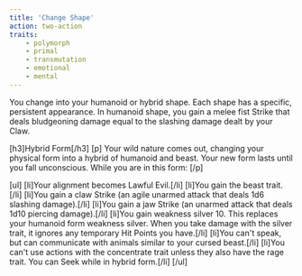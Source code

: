 ```yaml
---
title: 'Change Shape'
action: two-action
traits:
    - polymorph
    - primal
    - transmutation
    - emotional
    - mental
---
```


You change into your humanoid or hybrid shape. Each shape has a specific, persistent appearance. In humanoid shape, you gain a melee fist Strike that deals bludgeoning damage equal to the slashing damage dealt by your Claw.

[h3]Hybrid Form[/h3]
[p]
Your wild nature comes out, changing your physical form into a hybrid of humanoid and beast. Your new form lasts until you fall unconscious. While you are in this form:
[/p]

[ul]
[li]Your alignment becomes Lawful Evil.[/li]
[li]You gain the beast trait.[/li]
[li]You gain a claw Strike (an agile unarmed attack that deals 1d6 slashing damage).[/li]
[li]You gain a jaw Strike (an unarmed attack that deals 1d10 piercing damage).[/li]
[li]You gain weakness silver 10. This replaces your humanoid form weakness silver. When you take damage with the silver trait, it ignores any temporary Hit Points you have.[/li]
[li]You can't speak, but can communicate with animals similar to your cursed beast.[/li]
[li]You can't use actions with the concentrate trait unless they also have the rage trait. You can Seek while in hybrid form.[/li]
[/ul]